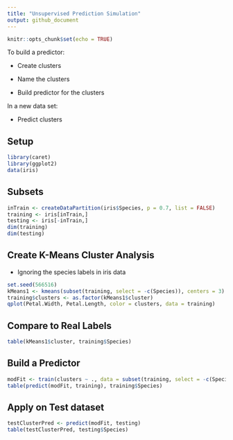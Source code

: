 ```yaml
---
title: "Unsupervised Prediction Simulation"
output: github_document
---
```


```r
knitr::opts_chunk$set(echo = TRUE)
```

To build a predictor:

- Create clusters

- Name the clusters

- Build predictor for the clusters

In a new data set:

- Predict clusters

## Setup

```r
library(caret)
library(ggplot2)
data(iris)
```

## Subsets


```r
inTrain <- createDataPartition(iris$Species, p = 0.7, list = FALSE)
training <- iris[inTrain,]
testing <- iris[-inTrain,]
dim(training)
dim(testing)
```

## Create K-Means Cluster Analysis
- Ignoring the species labels in iris data

```r
set.seed(566516)
kMeans1 <- kmeans(subset(training, select = -c(Species)), centers = 3)
training$clusters <- as.factor(kMeans1$cluster)
qplot(Petal.Width, Petal.Length, color = clusters, data = training)
```

## Compare to Real Labels

```r
table(kMeans1$cluster, training$Species)
```

## Build a Predictor

```r
modFit <- train(clusters ~ ., data = subset(training, select = -c(Species)), method = "rpart") # Classification Tree
table(predict(modFit, training), training$Species)
```

## Apply on Test dataset

```r
testClusterPred <- predict(modFit, testing)
table(testClusterPred, testing$Species)
```

